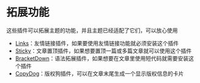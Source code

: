 # 拓展功能

这些插件可以拓展主题的功能，并且主题已经适配了它们，可以放心使用

- [Links](http://www.imhan.com/archives/typecho_links_20141214/)：友情链接插件，如果要使用友情链接功能就必须安装这个插件
- [Sticky](https://github.com/jazzi/sticky-for-typecho)：文章置顶插件，如果想要置顶一篇或多篇文章就可以使用这个插件
- [BracketDown](https://github.com/BigCoke233/typecho-plugin-BracketDown)：语法拓展插件，如果想要在文章里使用短代码就需要安装这个插件
- [CopyDog](https://github.com/BigCoke233/typecho-plugin-CopyDog)：版权狗插件，可以在文章末尾生成一个显示版权信息的卡片